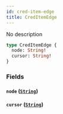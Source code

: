 ```yaml
---
id: cred-item-edge
title: CredItemEdge
---
```



No description

```graphql
type CredItemEdge {
  node: String!
  cursor: String!
}
```


### Fields

#### `node` ([`String`](../../references/scalars/string))




#### `cursor` ([`String`](../../references/scalars/string))






